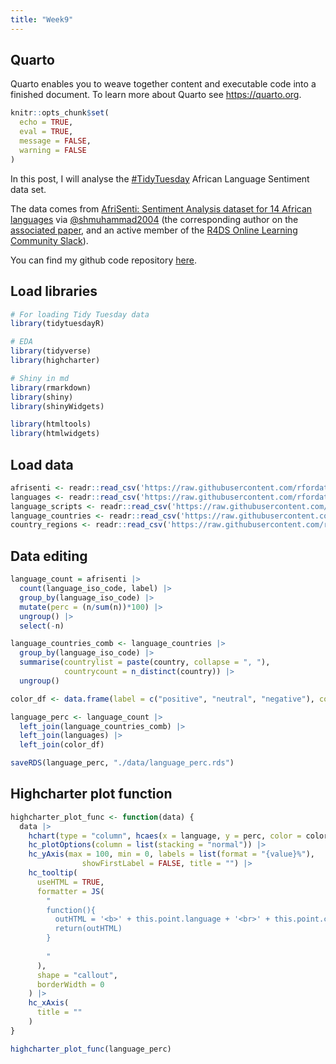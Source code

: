 ```yaml
---
title: "Week9"
---
```


## Quarto

Quarto enables you to weave together content and executable code into a finished document. To learn more about Quarto see <https://quarto.org>.


```r
knitr::opts_chunk$set(
  echo = TRUE,
  eval = TRUE,
  message = FALSE,
  warning = FALSE
)
```

In this post, I will analyse the [#TidyTuesday](https://github.com/rfordatascience/tidytuesday/blob/master/data/2023/2023-02-28/readme.md) African Language Sentiment data set.

The data comes from [AfriSenti: Sentiment Analysis dataset for 14 African languages](https://github.com/afrisenti-semeval/afrisent-semeval-2023) via [\@shmuhammad2004](https://github.com/shmuhammad2004) (the corresponding author on the [associated paper](https://arxiv.org/pdf/2302.08956.pdf), and an active member of the [R4DS Online Learning Community Slack](https://r4ds.io/join)).

::: callout-tip
You can find my github code repository [here](https://github.com/deepshamenghani/tidytuesday/tree/master/2023/Week9_Languages).
:::

## Load libraries

```r

# For loading Tidy Tuesday data
library(tidytuesdayR)

# EDA
library(tidyverse)
library(highcharter)

# Shiny in md
library(rmarkdown)
library(shiny)
library(shinyWidgets)

library(htmltools)
library(htmlwidgets)

```

## Load data

```r
afrisenti <- readr::read_csv('https://raw.githubusercontent.com/rfordatascience/tidytuesday/master/data/2023/2023-02-28/afrisenti.csv')
languages <- readr::read_csv('https://raw.githubusercontent.com/rfordatascience/tidytuesday/master/data/2023/2023-02-28/languages.csv')
language_scripts <- readr::read_csv('https://raw.githubusercontent.com/rfordatascience/tidytuesday/master/data/2023/2023-02-28/language_scripts.csv')
language_countries <- readr::read_csv('https://raw.githubusercontent.com/rfordatascience/tidytuesday/master/data/2023/2023-02-28/language_countries.csv')
country_regions <- readr::read_csv('https://raw.githubusercontent.com/rfordatascience/tidytuesday/master/data/2023/2023-02-28/country_regions.csv')

```

## Data editing

```r
language_count = afrisenti |> 
  count(language_iso_code, label) |> 
  group_by(language_iso_code) |> 
  mutate(perc = (n/sum(n))*100) |> 
  ungroup() |> 
  select(-n) 

language_countries_comb <- language_countries |> 
  group_by(language_iso_code) |> 
  summarise(countrylist = paste(country, collapse = ", "),
            countrycount = n_distinct(country)) |> 
  ungroup()

color_df <- data.frame(label = c("positive", "neutral", "negative"), colorvalue = c("#007A4D", "#FFB612", "#DE3831")) 

language_perc <- language_count |> 
  left_join(language_countries_comb) |> 
  left_join(languages) |> 
  left_join(color_df)
```


```r
saveRDS(language_perc, "./data/language_perc.rds")
```

## Highcharter plot function

```r
highcharter_plot_func <- function(data) {
  data |> 
    hchart(type = "column", hcaes(x = language, y = perc, color = colorvalue))  |> 
    hc_plotOptions(column = list(stacking = "normal")) |> 
    hc_yAxis(max = 100, min = 0, labels = list(format = "{value}%"),
                showFirstLabel = FALSE, title = "") |> 
    hc_tooltip(
      useHTML = TRUE,                              
      formatter = JS(
        "
        function(){
          outHTML = '<b>' + this.point.language + '<br>' + this.point.countrylist + '<br>' + this.point.label + '<br>' + Math.round(this.y) + '%'
          return(outHTML)
        }
  
        "
      ),
      shape = "callout", 
      borderWidth = 0 
    ) |> 
    hc_xAxis(
      title = ""
    )
}

highcharter_plot_func(language_perc)

```



